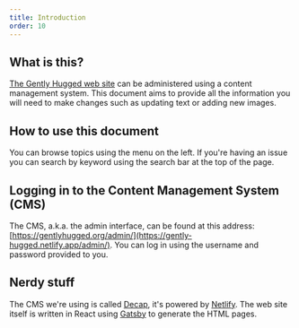 ```yaml
---
title: Introduction
order: 10
---
```

## What is this?

[The Gently Hugged web site](https://gentlyhugged.org/) can be administered using a content management system. This document aims to provide all the information you will need to make changes such as updating text or adding new images.

## How to use this document

You can browse topics using the menu on the left. If you're having an issue you can search by keyword using the search bar at the top of the page.

## Logging in to the Content Management System (CMS)

The CMS, a.k.a. the admin interface, can be found at this address: [https://gentlyhugged.org/admin/](https://gently-hugged.netlify.app/admin/). You can log in using the username and password provided to you.

## Nerdy stuff

The CMS we're using is called [Decap](https://decapcms.org/), it's powered by [Netlify](https://www.netlify.com/). The web site itself is written in React using [Gatsby](https://www.gatsbyjs.com/) to generate the HTML pages.